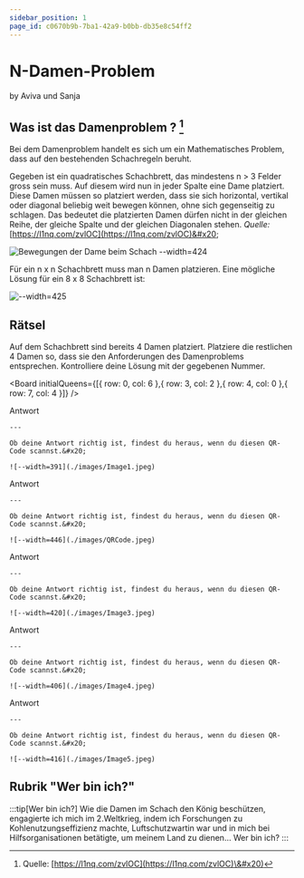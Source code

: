 ```yaml
---
sidebar_position: 1
page_id: c0670b9b-7ba1-42a9-b0bb-db35e8c54ff2
---
```




# N-Damen-Problem

by Aviva und Sanja

## Was ist das Damenproblem ? [^2]

Bei dem Damenproblem handelt es sich um ein Mathematisches Problem, dass auf den bestehenden Schachregeln beruht.

Gegeben ist ein quadratisches Schachbrett, das mindestens n > 3 Felder gross sein muss. Auf diesem wird nun in jeder Spalte eine Dame platziert. Diese Damen müssen so platziert werden, dass sie sich horizontal, vertikal oder diagonal beliebig weit bewegen können, ohne sich gegenseitig zu schlagen. Das bedeutet die platzierten Damen dürfen nicht in der gleichen Reihe, der gleiche Spalte und der gleichen Diagonalen stehen.
*Quelle:* [https://l1nq.com/zvlOC](https://l1nq.com/zvlOC)&#x20;

![Bewegungen der Dame beim Schach --width=424](./images/schachbrett-dame-laufwege.jpeg)

Für ein n x n Schachbrett muss man n Damen platzieren. Eine mögliche Lösung für ein 8 x 8 Schachbrett ist:&#x20;

![--width=425](./images/Moegliche_Loesungen.jpeg)

## Rätsel

Auf dem Schachbrett sind bereits 4 Damen platziert. Platziere die restlichen 4 Damen so, dass sie den Anforderungen des Damenproblems entsprechen. Kontrolliere deine Lösung mit der gegebenen Nummer.

<Board initialQueens={[{ row: 0, col: 6 },{ row: 3, col: 2 },{ row: 4, col: 0 },{ row: 7, col: 4 }]} />

<AdventureOptions>
  <AdventureOption label="1" nextGuessIn={6}>
    Antwort

    ---

    Ob deine Antwort richtig ist, findest du heraus, wenn du diesen QR-Code scannst.&#x20;

    ![--width=391](./images/Image1.jpeg)
  </AdventureOption>

  <AdventureOption label="2" nextGuessIn={6}>
    Antwort

    ---

    Ob deine Antwort richtig ist, findest du heraus, wenn du diesen QR-Code scannst.&#x20;

    ![--width=446](./images/QRCode.jpeg)
  </AdventureOption>

  <AdventureOption label="3" nextGuessIn={6}>
    Antwort

    ---

    Ob deine Antwort richtig ist, findest du heraus, wenn du diesen QR-Code scannst.&#x20;

    ![--width=420](./images/Image3.jpeg)
  </AdventureOption>

  <AdventureOption label="4" nextGuessIn={6}>
    Antwort

    ---

    Ob deine Antwort richtig ist, findest du heraus, wenn du diesen QR-Code scannst.&#x20;

    ![--width=406](./images/Image4.jpeg)
  </AdventureOption>

  <AdventureOption label="5" nextGuessIn={6}>
    Antwort

    ---

    Ob deine Antwort richtig ist, findest du heraus, wenn du diesen QR-Code scannst.&#x20;

    ![--width=416](./images/Image5.jpeg)
  </AdventureOption>
</AdventureOptions>

[^2]: Quelle: [https://l1nq.com/zvlOC](https://l1nq.com/zvlOC)\&#x20)

## Rubrik "Wer bin ich?"

:::tip[Wer bin ich?]
Wie die Damen im Schach den König beschützen, engagierte ich mich im 2.Weltkrieg, indem ich Forschungen zu Kohlenutzungseffizienz machte, Luftschutzwartin war und in mich bei Hilfsorganisationen betätigte, um meinem Land zu dienen… Wer bin ich?
:::